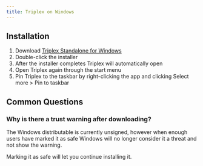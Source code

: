 ```yaml
---
title: Triplex on Windows
---
```


## Installation

1. Download [Triplex Standalone for Windows](/download)
1. Double-click the installer
1. After the installer completes Triplex will automatically open
1. Open Triplex again through the start menu
1. Pin Triplex to the taskbar by right-clicking the app and clicking Select more > Pin to taskbar

## Common Questions

### Why is there a trust warning after downloading?

The Windows distributable is currently unsigned, however when enough users have marked it as safe Windows will no longer consider it a threat and not show the warning.

Marking it as safe will let you continue installing it.
